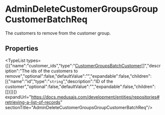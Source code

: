 
# AdminDeleteCustomerGroupsGroupCustomerBatchReq

The customers to remove from the customer group.

## Properties

<TypeList types={[{"name":"customer_ids","type":"[CustomerGroupsBatchCustomer](../medusa.CustomerGroupsBatchCustomer/page.mdx)[]","description":"The ids of the customers to remove","optional":false,"defaultValue":"","expandable":false,"children":[{"name":"id","type":"`string`","description":"ID of the customer","optional":false,"defaultValue":"","expandable":false,"children":[]}]}]} expandUrl="https://docs.medusajs.com/development/entities/repositories#retrieving-a-list-of-records" sectionTitle="AdminDeleteCustomerGroupsGroupCustomerBatchReq"/>
